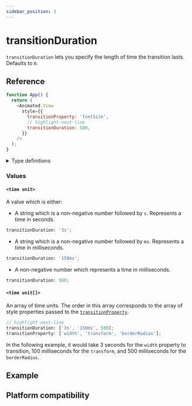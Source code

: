 ```yaml
---
sidebar_position: 3
---
```


# transitionDuration

`transitionDuration` lets you specify the length of time the transition lasts. Defaults to `0`.


<InteractiveExample
  src={TransitionDurationBasicSrc}
  component={TransitionDurationBasic}
/>

## Reference

```javascript
function App() {
  return (
    <Animated.View
      style={{
        transitionProperty: 'fontSize',
        // highlight-next-line
        transitionDuration: 500,
      }}
    />
  );
}
```

<details>
<summary>Type definitions</summary>

```typescript
type TimeUnit = `${number}s` | `${number}ms` | number;

type CSSTransitionDuration = TimeUnit | TimeUnit[];
```

</details>

### Values

#### `<time unit>`

A value which is either:

- A string which is a non-negative number followed by `s`. Represents a time in seconds.

<Indent>

```typescript
transitionDuration: '3s';
```

</Indent>

- A string which is a non-negative number followed by `ms`. Represents a time in milliseconds.

<Indent>

```typescript
transitionDuration: '150ms';
```

</Indent>

- A non-negative number which represents a time in milliseconds.

<Indent>

```typescript
transitionDuration: 500;
```

</Indent>

#### `<time unit[]>`

An array of time units. The order in this array corresponds to the array of style properties passed to the [`transitionProperty`](docs/next/css-transitions/transition-property#style-property-1).

```typescript
// highlight-next-line
transitionDuration: ['3s', '150ms', 500];
transitionProperty: ['width', 'transform', 'borderRadius'];
```

In the following example, it would take 3 seconds for the `width` property to transition, 100 milliseconds for the `transform`, and 500 milliseconds for the `borderRadius`.

## Example


<InteractiveExample
  src={TransitionDurationSrc}
  component={TransitionDuration}
/>

## Platform compatibility

<PlatformCompatibility android ios web />
